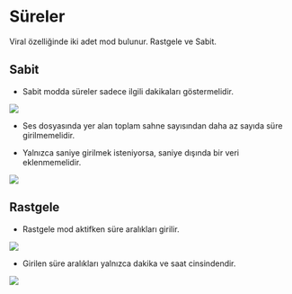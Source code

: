 


# Süreler

Viral özelliğinde iki adet mod bulunur. Rastgele ve Sabit.


## Sabit

- Sabit modda süreler sadece ilgili dakikaları göstermelidir.

<Image src={sure1} />

- Ses dosyasında yer alan toplam sahne sayısından daha az sayıda süre girilmemelidir.

- Yalnızca saniye girilmek isteniyorsa, saniye dışında bir veri eklenmemelidir.

<Image src={sure2} />


## Rastgele

- Rastgele mod aktifken süre aralıkları girilir.

<Image src={sure3} />

- Girilen süre aralıkları yalnızca dakika ve saat cinsindendir.

<Image src={sure4} />